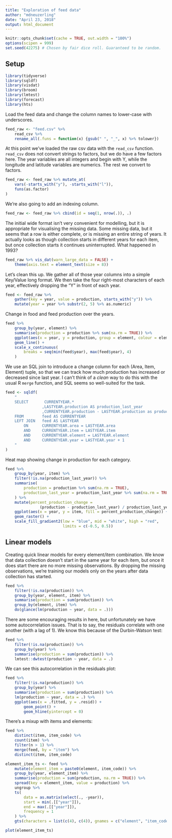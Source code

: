 ```yaml
---
title: "Exploration of feed data"
author: "mdneuzerling"
date: "April 23, 2018"
output: html_document
---
```


```r
knitr::opts_chunk$set(cache = TRUE, out.width = "100%")
options(scipen = 999)
set.seed(42275) # Chosen by fair dice roll. Guaranteed to be random.
```

## Setup
```r
library(tidyverse)
library(sqldf)
library(visdat)
library(broom)
library(lmtest) 
library(forecast)
library(hts)
```

Load the feed data and change the column names to lower-case with underscores.
```r
feed_raw <- "feed.csv" %>% 
    read_csv %>% 
    rename_all(.funs = function(x) {gsub(" ", "_", x) %>% tolower})
```

At this point we've loaded the raw csv data with the `read_csv` function. 
`read_csv` does not convert strings to factors, but we do have a few factors
here. The year variables are all integers and begin with Y, while the longitude
and latitude variables are numerics. The rest we convert to factors.

```r
feed_raw <- feed_raw %>% mutate_at(
    vars(-starts_with("y"), -starts_with("l")), 
    funs(as.factor)
)
```

We're also going to add an indexing column.
```r
feed_raw <- feed_raw %>% cbind(id = seq(1, nrow(.)), .)
```

The initial wide format isn't very convenient for modelling, but it is 
appropriate for visualising the missing data.
Some missing data, but it seems that a row is either complete, or is missing
an entire string of years. It actually looks as though collection starts in 
different years for each item, but once collection starts it continues
uninterrupted. What happened in 1993?

```r
feed_raw %>% vis_dat(warn_large_data = FALSE) +
    theme(axis.text = element_text(size = 8)) 
```

Let's clean this up. We gather all of those year columns into a simple 
Key/Value long format. We then take the four right-most characters of each year,
effectively dropping the "Y" in front of each year.

```r
feed <- feed_raw %>% 
    gather(key = year, value = production, starts_with("y")) %>% 
    mutate(year = year %>% substr(2, 5) %>% as.numeric)
```

Change in food and feed production over the years.
```r
feed %>%
    group_by(year, element) %>% 
    summarise(production = production %>% sum(na.rm = TRUE)) %>%
    ggplot(aes(x = year, y = production, group = element, colour = element)) +
    geom_line() + 
    scale_x_continuous(
        breaks = seq(min(feed$year), max(feed$year), 4)
    )
```

We use an SQL join to introduce a change column for each (Area, Item,
Element) tuple, so that we can track how much production has increased or
decreased since last year. I can't think of a *clean* way to do this with the
usual R `merge` function, and SQL seems so well-suited for the task.

```r
feed <- sqldf(
    "
    SELECT       CURRENTYEAR.*
                ,LASTYEAR.production AS production_last_year
                ,CURRENTYEAR.production - LASTYEAR.production as production_change
    FROM        feed AS CURRENTYEAR
    LEFT JOIN   feed AS LASTYEAR
        ON      CURRENTYEAR.area = LASTYEAR.area
        AND     CURRENTYEAR.item = LASTYEAR.item
        AND     CURRENTYEAR.element = LASTYEAR.element
        AND     CURRENTYEAR.year = LASTYEAR.year + 1
    "
)
```

Heat map showing change in production for each category.

```r
feed %>% 
    group_by(year, item) %>%
    filter(!is.na(production_last_year)) %>% 
    summarise(
        production = production %>% sum(na.rm = TRUE),
        production_last_year = production_last_year %>% sum(na.rm = TRUE)
    ) %>% 
    mutate(percent_production_change = 
               (production - production_last_year) / production_last_year) %>% 
    ggplot(aes(x = year, y = item, fill = percent_production_change)) +
    geom_raster() +
    scale_fill_gradient2(low = "blue", mid = "white", high = "red",
                         limits = c(-0.5, 0.5))
```

## Linear models

Creating quick linear models for every element/item combination. We know that 
data collection doesn't start in the same year for each item, but once it does
start there are no more missing observations. By dropping the missing 
observations, we're training our models only on the years after data collection
has started.

```r
feed %>% 
    filter(!is.na(production)) %>% 
    group_by(year, element, item) %>% 
    summarise(production = sum(production)) %>% 
    group_by(element, item) %>% 
    do(glance(lm(production ~ year, data = .)))
```

There are some encouraging results in here, but unfortunately we have some 
autocorrelation issues. That is to say, the residuals correlate with one
another (with a lag of 1). We know this because of the Durbin-Watson test:

```r
feed %>% 
    filter(!is.na(production)) %>% 
    group_by(year) %>% 
    summarise(production = sum(production)) %>% 
    lmtest::dwtest(production ~ year, data = .)
```

We can see this autocorrelation in the residuals plot:

```r
feed %>% 
    filter(!is.na(production)) %>%
    group_by(year) %>% 
    summarise(production = sum(production)) %>% 
    lm(production ~ year, data = .) %>% 
    ggplot(aes(x = .fitted, y = .resid)) + 
        geom_point() + 
        geom_hline(yintercept = 0)
```

There's a mixup with items and elements:

```r
feed %>% 
    distinct(item, item_code) %>% 
    count(item) %>% 
    filter(n > 1) %>% 
    merge(feed, by = "item") %>% 
    distinct(item, item_code)
```

```r
element_item_ts <- feed %>% 
    mutate(element_item = paste0(element, item_code)) %>% 
    group_by(year, element_item) %>% 
    summarise(production = sum(production, na.rm = TRUE)) %>% 
    spread(key = element_item, value = production) %>%
    ungroup %>% 
    ts( 
        data = as.matrix(select(., -year)),
        start = min(.[["year"]]), 
        end = max(.[["year"]]), 
        frequency = 1 
    ) %>% 
    gts(characters = list(c(4), c(4)), gnames = c("element", "item_code"))

plot(element_item_ts)
```